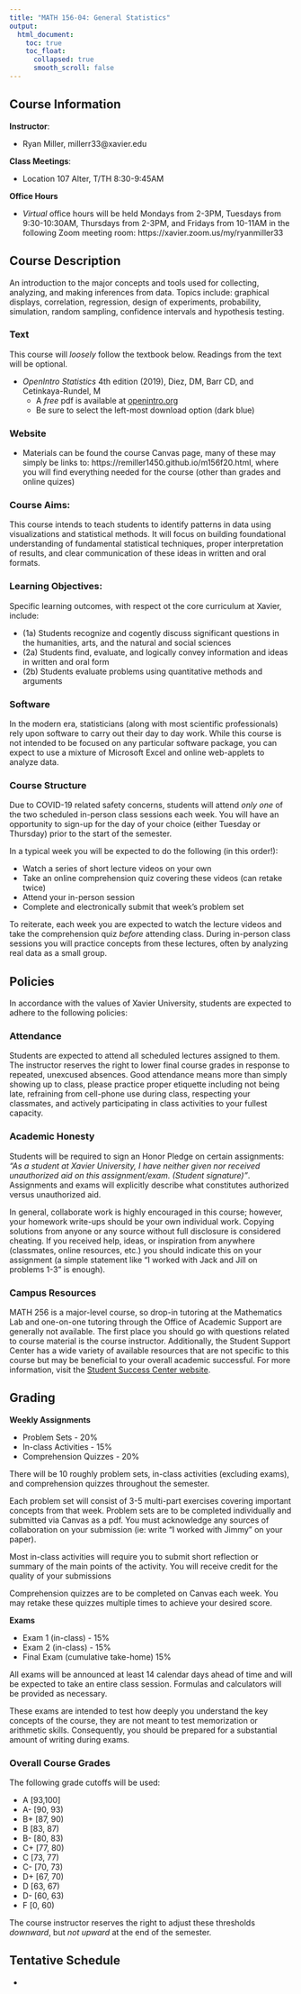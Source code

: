 ```yaml
---
title: "MATH 156-04: General Statistics"
output:
  html_document:
    toc: true
    toc_float:
      collapsed: true
      smooth_scroll: false
---
```


## Course Information

**Instructor**:

- Ryan Miller, millerr33\@xavier.edu 

**Class Meetings**: 

- Location 107 Alter, T/TH 8:30-9:45AM

**Office Hours**

- *Virtual* office hours will be held Mondays from 2-3PM, Tuesdays from 9:30-10:30AM, Thursdays from 2-3PM, and Fridays from 10-11AM in the following Zoom meeting room: https://xavier.zoom.us/my/ryanmiller33

## Course Description

An introduction to the major concepts and tools used for collecting, analyzing, and making inferences from data. Topics include: graphical displays, correlation, regression, design of experiments, probability, simulation, random sampling, confidence intervals and hypothesis testing.

### Text

This course will *loosely* follow the textbook below.  Readings from the text will be optional.

- *OpenIntro Statistics* 4th edition (2019), Diez, DM, Barr CD, and Cetinkaya-Rundel, M
    - A *free* pdf is available at [openintro.org](https://www.openintro.org/book/stat/)
    - Be sure to select the left-most download option (dark blue)

### Website

- Materials can be found the course Canvas page, many of these may simply be links to: https://remiller1450.github.io/m156f20.html, where you will find everything needed for the course (other than grades and online quizes)

### Course Aims:

This course intends to teach students to identify patterns in data using visualizations and statistical methods.  It will focus on building foundational understanding of fundamental statistical techniques, proper interpretation of results, and clear communication of these ideas in written and oral formats.

### Learning Objectives:

Specific learning outcomes, with respect ot the core curriculum at Xavier, include:

- (1a) Students recognize and cogently discuss significant questions in the humanities, arts, and
the natural and social sciences
- (2a) Students find, evaluate, and logically convey information and ideas in written and oral
form
- (2b) Students evaluate problems using quantitative methods and arguments

### Software

In the modern era, statisticians (along with most scientific professionals) rely upon software to carry out their day to day work. While this course is not intended to be focused on any particular software package, you can expect to use a mixture of Microsoft Excel and online web-applets to analyze data.  

### Course Structure

Due to COVID-19 related safety concerns, students will attend *only one* of the two scheduled in-person class sessions each week.  You will have an opportunity to sign-up for the day of your choice (either Tuesday or Thursday) prior to the start of the semester.

In a typical week you will be expected to do the following (in this order!):

- Watch a series of short lecture videos on your own
- Take an online comprehension quiz covering these videos (can retake twice)
- Attend your in-person session
- Complete and electronically submit that week's problem set

To reiterate, each week you are expected to watch the lecture videos and take the comprehension quiz *before* attending class.  During in-person class sessions you will practice concepts from these lectures, often by analyzing real data as a small group.

## Policies

In accordance with the values of Xavier University, students are expected to adhere to the following policies:

### Attendance

Students are expected to attend all scheduled lectures assigned to them.  The instructor reserves the right to lower final course grades in response to repeated, unexcused absences.  Good attendance means more than simply showing up to class, please practice proper etiquette including not being late, refraining from cell-phone use during class, respecting your classmates, and actively participating in class activities to your fullest capacity.

### Academic Honesty

Students will be required to sign an Honor Pledge on certain assignments: *"As a student at Xavier University, I have neither given nor received unauthorized aid on this assignment/exam. (Student signature)"*.  Assignments and exams will explicitly describe what constitutes authorized versus unauthorized aid.

In general, collaborate work is highly encouraged in this course; however, your homework write-ups should be your own individual work.  Copying solutions from anyone or any source without full disclosure is considered cheating.  If you received help, ideas, or inspiration from anywhere (classmates, online resources, etc.) you should indicate this on your assignment (a simple statement like "I worked with Jack and Jill on problems 1-3" is enough).

### Campus Resources

MATH 256 is a major-level course, so drop-in tutoring at the Mathematics Lab and one-on-one tutoring through the Office of Academic Support are generally not available.  The first place you should go with questions related to course material is the course instructor.  Additionally, the Student Support Center has a wide variety of available resources that are not specific to this course but may be beneficial to your overall academic successful.  For more information, visit the [Student Success Center website](https://www.xavier.edu/success/success-coaching/index).


## Grading

**Weekly Assignments**

- Problem Sets - 20%
- In-class Activities - 15%
- Comprehension Quizzes - 20%

There will be 10 roughly problem sets, in-class activities (excluding exams), and comprehension quizzes throughout the semester.  

Each problem set will consist of 3-5 multi-part exercises covering important concepts from that week.  Problem sets are to be completed individually and submitted via Canvas as a pdf.  You must acknowledge any sources of collaboration on your submission (ie: write "I worked with Jimmy" on your paper).

Most in-class activities will require you to submit short reflection or summary of the main points of the activity.  You will receive credit for the quality of your submissions

Comprehension quizzes are to be completed on Canvas each week.  You may retake these quizzes multiple times to achieve your desired score.

**Exams**

- Exam 1 (in-class) - 15%
- Exam 2 (in-class) - 15%
- Final Exam (cumulative take-home) 15%

All exams will be announced at least 14 calendar days ahead of time and will be expected to take an entire class session. Formulas and calculators will be provided as necessary. 

These exams are intended to test how deeply you understand the key concepts of the course, they are not meant to test memorization or arithmetic skills.  Consequently, you should be prepared for a substantial amount of writing during exams.



### Overall Course Grades

The following grade cutoffs will be used:

- A [93,100]
- A- [90, 93)
- B+ [87, 90)
- B [83, 87)
- B- [80, 83)
- C+ [77, 80)
- C [73, 77)
- C- [70, 73)
- D+ [67, 70)
- D [63, 67)
- D- [60, 63)
- F [0, 60)

The course instructor reserves the right to adjust these thresholds *downward*, but *not upward* at the end of the semester.  

## Tentative Schedule

- 
